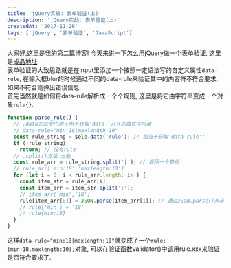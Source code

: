 ```yaml
---
title: 'jQuery实战: 表单验证(上)'
description: 'jQuery实战: 表单验证(上)'
createdAt: '2017-11-26'
tags: ['jQuery', '表单验证', 'JavaScript']
---
```


大家好,这里是我的第二篇博客! 今天来讲一下怎么用jQuery做一个表单验证, 这里是[成品地址](https://coolucifer.github.io/jQuery-Form-Validation/index.html).  
表单验证的大致思路就是在input里添加一个按照一定语法写的自定义属性`data-rule`, 在输入框blur的时候通过不同的data-rule来验证其中的内容符不符合要求, 如果不符合则弹出错误信息.  
首先当然就是如何将data-rule解析成一个个规则, 这里是将它由字符串变成一个对象`rule{}`.  
``` js
function parse_rule() {
  // .data方法专门用于用于获取'data-'开头的属性字符串
  // data-rule="min:18|maxlength:10"
  const rule_string = $ele.data('rule'); // 相当于获取'data-rule'"
  if (!rule_string)
    return; // 没有rule
  // .split()方法 分割
  const rule_arr = rule_string.split('|'); // 返回一个数组
  // rule_arr['min:18','maxlength:10']
  for (let i = 0; i < rule_arr.length; i++) {
    const item_str = rule_arr[i];
    const item_arr = item_str.split(':');
    // item_arr['min','18']
    rule[item_arr[0]] = JSON.parse(item_arr[1]); // 通过JSON.parse()来确定返回值的类型
    // rule['min'] = '18'
    // rule{min:18}
  }
}
 ```
这样`data-rule="min:18|maxlength:10"`就变成了一个`rule:{min:18,maxlength:10};`对象, 可以在验证函数validator()中调用rule.xxx来验证是否符合要求了.